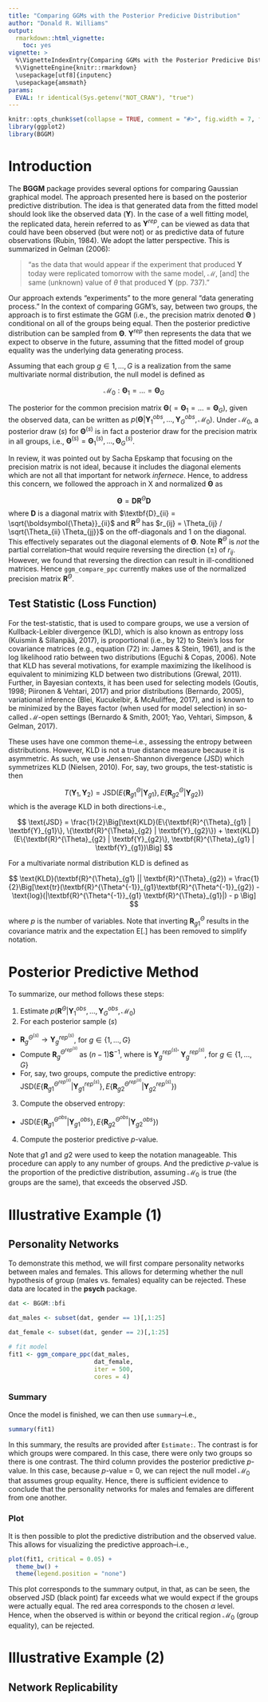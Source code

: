 ```yaml
---
title: "Comparing GGMs with the Posterior Predicive Distribution"
author: "Donald R. Williams"
output: 
  rmarkdown::html_vignette:
    toc: yes
vignette: >
  %\VignetteIndexEntry{Comparing GGMs with the Posterior Predicive Distributions}
  %\VignetteEngine{knitr::rmarkdown}
  \usepackage[utf8]{inputenc}
  \usepackage{amsmath}
params:
  EVAL: !r identical(Sys.getenv("NOT_CRAN"), "true")
---
```



```r
knitr::opts_chunk$set(collapse = TRUE, comment = "#>", fig.width = 7, fig.height = 7, fig.align = "center")
library(ggplot2)
library(BGGM)
```


# Introduction

The **BGGM** package provides several options for comparing Gaussian graphical model. The approach presented 
here is based on the posterior predictive distribution. The idea is that generated data from the fitted model should look like the observed data ($\textbf{Y}$). In the case of a well fitting model, the replicated data, herein referred to as $\textbf{Y}^{rep}$, can be viewed as data that could have been observed (but were not) or as predictive data of future observations (Rubin, 1984). We adopt the latter perspective. This is summarized in Gelman (2006):


> “as the data that would appear if the experiment that produced $\textbf{Y}$ today were replicated
tomorrow with the same model, $\mathcal{M}$, [and] the same (unknown) value of $\theta$ that produced $\textbf{Y}$ (pp. 737).”


Our approach extends "experiments" to the more general “data generating process." In
the context of comparing GGM’s, say, between two groups, the approach is to first estimate the
GGM (i.e., the precision matrix denoted $\boldsymbol{\Theta}$ ) conditional on all of the groups being equal. Then the posterior predictive distribution can be sampled from $\boldsymbol{\Theta}$. $\textbf{Y}^{rep}$ then represents the data that we expect to observe in the future, assuming that the fitted model of group equality was the underlying data generating
process.

Assuming that each group $g \in {1, ...,G}$ is a realization from the same multivariate normal
distribution, the null model is defined as

$$
\mathcal{M}_0 : \boldsymbol{\Theta}_1 = ... =  \boldsymbol{\Theta}_G
$$

The posterior for the common precision matrix $\boldsymbol{\Theta}(= \boldsymbol{\Theta}_1 = . . . = \boldsymbol{\Theta}_G)$, given the observed data,
can be written as $p(\boldsymbol{\Theta}|\textbf{Y}^{obs}_1 , . . . , \textbf{Y}^{obs}_G, \mathcal{M}_0)$. Under $\mathcal{M}_0$, a posterior draw ($s$) for $\boldsymbol{\Theta}^{(s)}$ is in fact a posterior draw for the precision matrix in all groups, i.e.,   $\boldsymbol{\Theta}^{(s)} = \boldsymbol{\Theta}^{(s)}_1,..., \boldsymbol{\Theta}^{(s)}_G$.


In review, it was pointed out by Sacha Epskamp that focusing on the precision matrix is not ideal, because it includes the diagonal elements which are not all that important for network *infernece*. Hence, to address this concern, we followed the approach in X and normalized $\boldsymbol{\Theta}$ as

$$
\boldsymbol\Theta = \textbf{D}\textbf{R}^{\Theta}\textbf{D}
$$
where $\textbf{D}$ is a diagonal matrix with $\textbf{D}_{ii} =  \sqrt{\boldsymbol{\Theta}}_{ii}$ and $\textbf{R}^{\Theta}$ has $r_{ij} = \Theta_{ij} / \sqrt{\Theta_{ii} \Theta_{jj}}$ on the off-diagonals and 1 on the diagonal. This effectively separates out the diagonal elements of $\boldsymbol{\Theta}$. Note $\textbf{R}^{\Theta}$ is *not* the partial correlation--that would require reversing the direction ($\pm$) of $r_{ij}$. However, we found that reversing the direction can result in ill-conditioned matrices. Hence `ggm_compare_ppc` currently makes use of the normalized precision matrix $\textbf{R}^{\Theta}$.


## Test Statistic (Loss Function)
For the test-statistic, that is used to compare groups, we use a version of Kullback-Leibler divergence (KLD), which is also known as entropy loss (Kuismin & Sillanpää, 2017), is proportional (i.e., by 12) to Stein’s loss for covariance matrices (e.g., equation (72) in: James & Stein, 1961), and is the log likelihood ratio between two distributions (Eguchi & Copas, 2006). Note that KLD has several motivations, for example maximizing the
likelihood is equivalent to minimizing KLD between two distributions (Grewal, 2011). Further, in
Bayesian contexts, it has been used for selecting models (Goutis, 1998; Piironen & Vehtari, 2017)
and prior distributions (Bernardo, 2005), variational inference (Blei, Kucukelbir, & McAuliffee,
2017), and is known to be minimized by the Bayes factor (when used for model selection) in
so-called $\mathcal{M}$-open settings (Bernardo & Smith, 2001; Yao, Vehtari, Simpson, & Gelman, 2017).

These uses have one common theme–i.e., assessing the entropy between distributions.
However, KLD is not a true distance measure because it is asymmetric. As such, we use
Jensen-Shannon divergence (JSD) which symmetrizes KLD (Nielsen, 2010). For, say, two groups, the test-statistic is then

$$
T(\textbf{Y}_{1}, \textbf{Y}_2) = \text{JSD}\Big(E\{\textbf{R}^{\Theta}_{g1} | \textbf{Y}_{g1}  \}, E\{\textbf{R}^{\Theta}_{g2} | \textbf{Y}_{g2}  \}\Big)
$$
which is the average KLD in both directions-i.e.,


$$
\text{JSD} = \frac{1}{2}\Big[\text{KLD}(E\{\textbf{R}^{\Theta}_{g1} | \textbf{Y}_{g1}\}, \{\textbf{R}^{\Theta}_{g2} | \textbf{Y}_{g2}\}) + \text{KLD}(E\{\textbf{R}^{\Theta}_{g2} | \textbf{Y}_{g2}\}, \textbf{R}^{\Theta}_{g1} | \textbf{Y}_{g1})\Big]
$$

For a multivariate normal distribution KLD is defined as

$$
\text{KLD}(\textbf{R}^{\Theta}_{g1} || \textbf{R}^{\Theta}_{g2}) = \frac{1}{2}\Big[\text{tr}(\textbf{R}^{\Theta^{-1}}_{g1}\textbf{R}^{\Theta^{-1}}_{g2}) - \text{log}(|\textbf{R}^{\Theta^{-1}}_{g1} \textbf{R}^{\Theta}_{g1}|) - p  \Big]
$$

where $p$ is the number of variables. Note that inverting $\textbf{R}^{\Theta}_{g1}$ results in the covariance matrix and the expectation E[.] has been removed to simplify notation.


# Posterior Predictive Method
To summarize, our method follows these steps:

1. Estimate $p(\textbf{R}^{\Theta}|\textbf{Y}_1^{obs},\ldots,\textbf{Y}_G^{obs},\mathcal{M}_0)$
2. For each posterior sample ($s$)
+  $\textbf{R}^{\Theta^{(s)}}_g \rightarrow \textbf{Y}^{rep^{(s)}}_g$, for $g \in \{1,..., G\}$
+  Compute $\textbf{R}^{\Theta^{rep^{(s)}}}_g$ as $(n - 1)\textbf{S}^{-1}$, where \textbf{S} is 
    $\textbf{Y}_{g}^{rep^{(s)}\prime}$  $\textbf{Y}_{g}^{rep^{(s)}}$, for $g \in \{1,..., G\}$
+ For, say, two groups, compute the predictive entropy:   $\text{JSD}(E\{\textbf{R}^{\Theta^{rep^{(s)}}}_{g1} | \textbf{Y}^{rep^{(s)}}_{g1}\},  E\{\textbf{R}^{\Theta^{rep^{(s)}}}_{g2} | \textbf{Y}^{rep^{(s)}}_{g2}\} )$
3. Compute the observed entropy:
+ $\text{JSD}(E\{\textbf{R}^{\Theta^{obs}}_{g1} | \textbf{Y}_{g1}^{obs}\},E\{\textbf{R}^{\Theta^{obs}}_{g2} | \textbf{Y}_{g2}^{obs}\} )$ 
4. Compute the posterior predictive $p$-value.

Note that $g1$ and $g2$ were used to keep the notation manageable. This procedure can apply to any number of groups. And the predictive $p$-value is the proportion of the predictive distribution, assuming $\mathcal{M}_0$ is true (the groups are the same), that exceeds the observed JSD. 


# Illustrative Example (1)
## Personality Networks
To demonstrate this method, we will first compare personality networks between males and females. This allows for determing whether the null hypothesis of group (males vs. females) equality can be rejected. These data are located in the **psych** package. 

```r
dat <- BGGM::bfi 

dat_males <- subset(dat, gender == 1)[,1:25]

dat_female <- subset(dat, gender == 2)[,1:25]

# fit model
fit1 <- ggm_compare_ppc(dat_males, 
                        dat_female, 
                        iter = 500, 
                        cores = 4)

```


### Summary
Once the model is finished, we can then use `summary`--i.e.,
```r
summary(fit1)
```
In this summary, the results are provided after `Estimate:`. The contrast is for which groups were compared. In this case, there were only two groups so there is one contrast. The third column provides the posterior predictive $p$-value. In this case, because $p$-value = 0, we can reject the null model $\mathcal{M}_0$ that assumes group equality. Hence, there is sufficient evidence to conclude that the personality networks for males and females are different from one another.

### Plot
It is then possible to plot the predictive distribution and the observed value. This allows for visualizing the predictive approach--i.e.,
```r
plot(fit1, critical = 0.05) + 
  theme_bw() + 
  theme(legend.position = "none")
```

This plot corresponds to the summary output, in that, as can be seen, the observed JSD (black point) far exceeds what we would expect if the groups were actually equal. The red area corresponds to the chosen $\alpha$ level. Hence, when the observed is within or beyond the critical region $\mathcal{M}_0$ (group equality), can be rejected.

# Illustrative Example (2)
## Network Replicability


